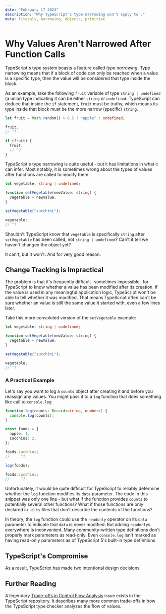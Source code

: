 ```yaml
---
date: "February 17 2023"
description: "Why TypeScript's type narrowing won't apply to ."
meta: literals, narrowing, objects, primitive
---
```


# Why Values Aren't Narrowed After Function Calls

TypeScript's type system boasts a feature called _type narrowing_.
Type narrowing means that if a block of code can only be reached when a value is a specific type, then the value will be considered that type inside the block.

As an example, take the following `fruit` variable of type `string | undefined` (a union type indicating it can be either `string` or `undefined`.
TypeScript can deduce that inside the `if` statement, `fruit` must be truthy, which means its type inside that block must be the more narrow (specific) `string`.

```ts twoslash
let fruit = Math.random() > 0.5 ? "apple" : undefined;

fruit;
// ^?

if (fruit) {
  fruit;
  // ^?
}
```

TypeScript's type narrowing is quite useful - but it has limitations in what it can infer.
Most notably, it is sometimes wrong about the types of values after functions are called to modify them.

```ts twoslash
let vegetable: string | undefined;

function setVegetable(newValue: string) {
  vegetable = newValue;
}

setVegetable("zucchini");

vegetable;
// ^?
```

Shouldn't TypeScript know that `vegetable` is specifically `string` after `setVegetable` has been called, not `string | undefined`?
Can't it tell we haven't changed the object yet?

It can't, but it won't.
And for very good reason.

<!--truncate-->

## Change Tracking is Impractical

The problem is that it's frequently difficult -sometimes impossible- for TypeScript to know whether a value has been modified after its creation.
If the value is used in any meaningful application logic, TypeScript won't be able to tell whether it was modified.
That means TypeScript often can't be sure whether an value is still the same value it started with, even a few lines later.

Take this more convoluted version of the `setVegetable` example:

```ts twoslash
let vegetable: string | undefined;

function setVegetable(newValue: string) {
  vegetable = newValue;
}

setVegetable("zucchini");

vegetable;
// ^?
```

### A Practical Example

Let's say you want to log a `counts` object after creating it and before you reassign any values.
You might pass it to a `log` function that does something like call to `console.log`:

```ts twoslash
function log(counts: Record<string, number>) {
  console.log(counts);
}

const foods = {
  apple: 1,
  zucchini: 2,
};

foods.zucchini;
//     ^?

log(foods);

foods.zucchini;
//     ^?
```

Unfortunately, it would be quite difficult for TypeScript to reliably determine whether the `log` function modifies its `data` parameter.
The code in this snippet was only one line - but what if the function provides `counts` to potentially several other functions?
What if those functions are only declared in `.d.ts` files that don't describe the contents of the functions?

In theory, the `log` function could use the `readonly` operator on its `data` parameter to indicate that `data` is never modified.
But adding `readonly`s everywhere is inconvenient.
Many community-written type definitions don't properly mark parameters as read-only.
Even `console.log` isn't marked as having read-only parameters as of TypeScript 5's built-in type definitions.

## TypeScript's Compromise

As a result, TypeScript has made two intentional design decisions

## Further Reading

A legendary [Trade-offs in Control Flow Analysis](https://github.com/microsoft/TypeScript/issues/9998) issue exists in the TypeScript repository.
It describes many more common trade-offs in how the TypeScript type checker analyzes the flow of values.
